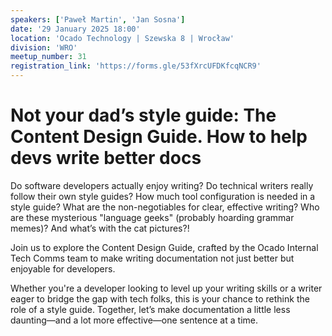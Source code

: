```yaml
---
speakers: ['Paweł Martin', 'Jan Sosna']
date: '29 January 2025 18:00'
location: 'Ocado Technology | Szewska 8 | Wrocław'
division: 'WRO'
meetup_number: 31
registration_link: 'https://forms.gle/53fXrcUFDKfcqNCR9'
---
```


# Not your dad’s style guide: The Content Design Guide. How to help devs write better docs


Do software developers actually enjoy writing? Do technical writers really follow their own style guides? How much tool configuration is needed in a style guide? What are the non-negotiables for clear, effective writing? Who are these mysterious "language geeks" (probably hoarding grammar memes)? And what’s with the cat pictures?!

Join us to explore the Content Design Guide, crafted by the Ocado Internal Tech Comms team to make writing documentation not just better but enjoyable for developers.

Whether you're a developer looking to level up your writing skills or a writer eager to bridge the gap with tech folks, this is your chance to rethink the role of a style guide. Together, let’s make documentation a little less daunting—and a lot more effective—one sentence at a time.
